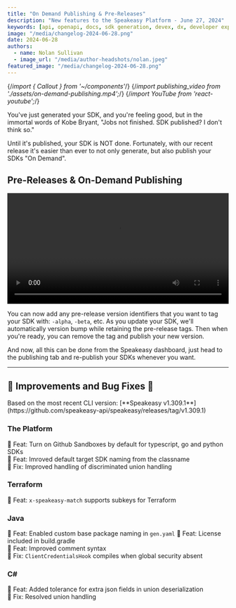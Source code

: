 ```yaml
---
title: "On Demand Publishing & Pre-Releases"
description: "New features to the Speakeasy Platform - June 27, 2024"
keywords: [api, openapi, docs, sdk generation, devex, dx, developer experience]
image: "/media/changelog-2024-06-28.png"
date: 2024-06-28
authors:
  - name: Nolan Sullivan
  - image_url: "/media/author-headshots/nolan.jpeg"
featured_image: "/media/changelog-2024-06-28.png"
---
```


{/*import { Callout } from '~/components'*/}
{/*import publishing_video from './assets/on-demand-publishing.mp4';*/}
{/*import YouTube from 'react-youtube';*/}

You've just generated your SDK, and you're feeling good, but in the immortal words of Kobe Bryant, "Jobs not finished. SDK published? I don't think so." 

<div className="mt-10 flex justify-center items-center" >
  <div className='YouTube'
    data-videoId="fY7l2pcxdHM"
  />
</div>

Until it's published, your SDK is NOT done. Fortunately, with our recent release it's easier than ever to not only generate, but also publish your SDKs "On Demand". 

## Pre-Releases & On-Demand Publishing

<div className='mt-10'>
  <video controls={false} loop={true} autoPlay={true} width="100%" >
    <source src={publishing_video} type="video/mp4" />
  </video>
</div>

You can now add any pre-release version identifiers that you want to tag your SDK with: `-alpha`, `-beta`, etc. As you update your SDK, we'll automatically version bump while retaining the pre-release tags. Then when you're ready, you can remove the tag and publish your new version.

And now, all this can be done from the Speakeasy dashboard, just head to the publishing tab and re-publish your SDKs whenever you want.

---

## 🚢 Improvements and Bug Fixes 🐛

<div className="Callout" data-title="NOTE" data-variant="info">
Based on the most recent CLI version: [**Speakeasy v1.309.1**](https://github.com/speakeasy-api/speakeasy/releases/tag/v1.309.1)
</div>

### The Platform

🚢 Feat: Turn on Github Sandboxes by default for typescript, go and python SDKs \
🚢 Feat: Imroved default target SDK naming from the classname \
🐛 Fix: Improved handling of discriminated union handling

### Terraform

🚢 Feat: `x-speakeasy-match` supports subkeys for Terraform


### Java

🚢 Feat: Enabled custom base package naming in `gen.yaml`
🚢 Feat: License included in build.gradle \
🚢 Feat: Improved comment syntax \
🐛 Fix: `ClientCredentialsHook` compiles when global security absent
 
### C#

🚢 Feat: Added tolerance for extra json fields in union deserialization \
🐛 Fix: Resolved union handling


